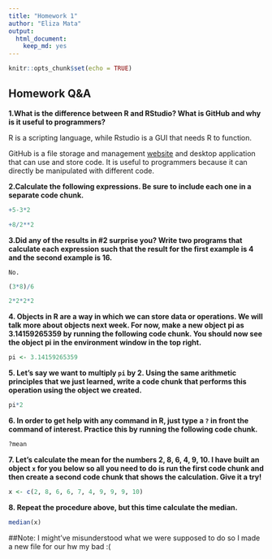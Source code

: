 ```yaml
---
title: "Homework 1"
author: "Eliza Mata"
output: 
  html_document: 
    keep_md: yes
---
```


```r
knitr::opts_chunk$set(echo = TRUE)
```

## Homework Q&A
**1.What is the difference between R and RStudio? What is GitHub and why is it useful to programmers?** 
   
   R is a scripting language, while Rstudio is a GUI that needs R to function.
    
  GitHub is a file storage and management [website](https://github.com/) and desktop application that can use and store code. It is useful to programmers because it can directly be manipulated with different code.

**2.Calculate the following expressions. Be sure to include each one in a separate code chunk.**

```r
+5-3*2
```
```r
+8/2**2
```
**3.Did any of the results in #2 surprise you? Write two programs that calculate each expression such that the result for the first example is 4 and the second example is 16.**

    No. 
```r
(3*8)/6
```
```r
2*2*2*2
```
**4. Objects in R are a way in which we can store data or operations. We will talk more about objects next week. For now, make a new object pi as 3.14159265359 by running the following code chunk. You should now see the object pi in the environment window in the top right.**
```r
pi <- 3.14159265359
```
**5. Let's say we want to multiply `pi` by 2. Using the same arithmetic principles that we just learned, write a code chunk that performs this operation using the object we created.**  

```r
pi*2
```
**6. In order to get help with any command in R, just type a `?` in front the command of interest. Practice this by running the following code chunk.**  
```r
?mean
```

**7. Let's calculate the mean for the numbers 2, 8, 6, 4, 9, 10. I have built an object `x` for you below so all you need to do is run the first code chunk and then create a second code chunk that shows the calculation. Give it a try!**  
```r
x <- c(2, 8, 6, 6, 7, 4, 9, 9, 9, 10)
```
**8. Repeat the procedure above, but this time calculate the median.**  
```r
median(x)
```

##Note: I might've misunderstood what we were supposed to do so I made a new file for our hw my bad :( 
